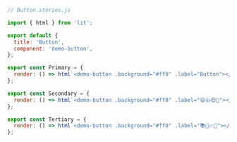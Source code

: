 ```js
// Button.stories.js

import { html } from 'lit';

export default {
  title: 'Button',
  component: 'demo-button',
};

export const Primary = {
  render: () => html`<demo-button .background="#ff0" .label="Button"></demo-button>`,
};

export const Secondary = {
  render: () => html`<demo-button .background="#ff0" .label="😄👍😍💯"></demo-button>`,
};

export const Tertiary = {
  render: () => html`<demo-button .background="#ff0" .label="📚📕📈🤓"></demo-button>`,
};
```
